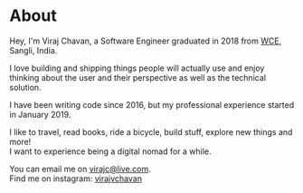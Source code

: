 

# About

Hey, I'm Viraj Chavan, a Software Engineer graduated in 2018 from <a href="https://en.wikipedia.org/wiki/Walchand_College_of_Engineering,_Sangli" target="_blank">WCE</a>, Sangli, India.

I love building and shipping things people will actually use and enjoy thinking about the user and their perspective as well as the technical solution.

I have been writing code since 2016, but my professional experience started in January 2019.

I like to travel, read books, ride a bicycle, build stuff, explore new things and more!<br />
I want to experience being a digital nomad for a while.

You can email me on <a href="mailto:virajc@live.com">virajc@live.com</a>.<br/>
Find me on instagram: <a href="http://instagram.com/virajvchavan" target="_blank">virajvchavan</a>
